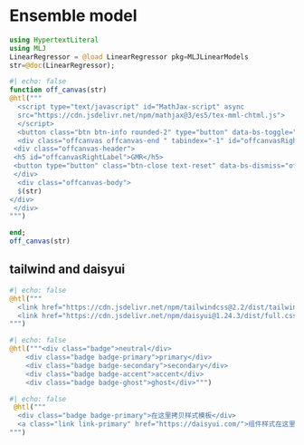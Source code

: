 # Ensemble model

```julia
using HypertextLiteral
using MLJ 
LinearRegressor = @load LinearRegressor pkg=MLJLinearModels
str=@doc(LinearRegressor);

```

```julia
#| echo: false
function off_canvas(str)
@htl("""
  <script type="text/javascript" id="MathJax-script" async
  src="https://cdn.jsdelivr.net/npm/mathjax@3/es5/tex-mml-chtml.js">
  </script>
  <button class="btn btn-info rounded-2" type="button" data-bs-toggle="offcanvas" data-bs-target="#offcanvasRight" aria-controls="offcanvasRight">Gaussian Mixture Model Regression doc  </button>
  <div class="offcanvas offcanvas-end " tabindex="-1" id="offcanvasRight" aria-labelledby="offcanvasRightLabel">
 <div class="offcanvas-header">
 <h5 id="offcanvasRightLabel">GMR</h5>
 <button type="button" class="btn-close text-reset" data-bs-dismiss="offcanvas" aria-label="Close"></button>
 </div>
  <div class="offcanvas-body">
  $(str)
</div>
 </div>
""")

end;
off_canvas(str)
```


## tailwind and daisyui 
```julia
#| echo: false
@htl("""
  <link href="https://cdn.jsdelivr.net/npm/tailwindcss@2.2/dist/tailwind.min.css" rel="stylesheet" type="text/css"/>
  <link href="https://cdn.jsdelivr.net/npm/daisyui@1.24.3/dist/full.css" rel="stylesheet" type="text/css" />
""")

```

```julia
#| echo: false
@htl("""<div class="badge">neutral</div> 
	<div class="badge badge-primary">primary</div> 
	<div class="badge badge-secondary">secondary</div> 
	<div class="badge badge-accent">accent</div> 
	<div class="badge badge-ghost">ghost</div>""")
```

```julia
#| echo: false
 @htl("""
  <div class="badge badge-primary">在这里拷贝样式模板</div> 
  <a class="link link-primary" href="https://daisyui.com/">组件样式在这里有介绍</a>
""")
```